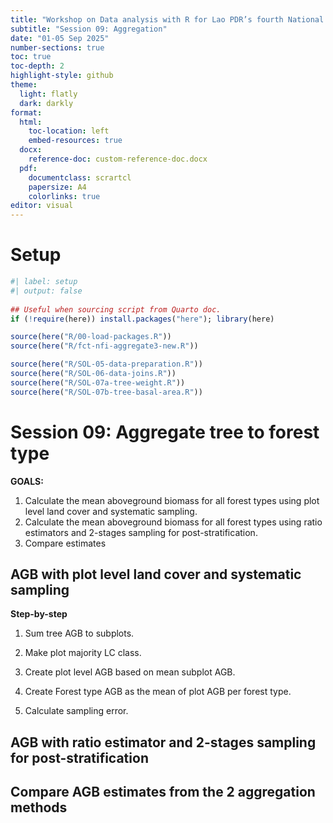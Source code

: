 ```yaml
---
title: "Workshop on Data analysis with R for Lao PDR’s fourth National Forest Inventory cycle"
subtitle: "Session 09: Aggregation"
date: "01-05 Sep 2025"
number-sections: true
toc: true
toc-depth: 2
highlight-style: github
theme: 
  light: flatly
  dark: darkly
format: 
  html: 
    toc-location: left
    embed-resources: true
  docx:
    reference-doc: custom-reference-doc.docx
  pdf: 
    documentclass: scrartcl
    papersize: A4
    colorlinks: true
editor: visual
---
```


# Setup {.unnumbered}

```r
#| label: setup
#| output: false
 
## Useful when sourcing script from Quarto doc.
if (!require(here)) install.packages("here"); library(here)

source(here("R/00-load-packages.R"))
source(here("R/fct-nfi-aggregate3-new.R"))

source(here("R/SOL-05-data-preparation.R"))
source(here("R/SOL-06-data-joins.R"))
source(here("R/SOL-07a-tree-weight.R"))
source(here("R/SOL-07b-tree-basal-area.R"))
```

# Session 09: Aggregate tree to forest type

**GOALS:**

1.  Calculate the mean aboveground biomass for all forest types using plot level land cover and systematic sampling.
2.  Calculate the mean aboveground biomass for all forest types using ratio estimators and 2-stages sampling for post-stratification.
3.  Compare estimates

<!-- Section 9.1 -->

## AGB with plot level land cover and systematic sampling

**Step-by-step**

1.  Sum tree AGB to subplots.

2.  Make plot majority LC class.

3.  Create plot level AGB based on mean subplot AGB.

4.  Create Forest type AGB as the mean of plot AGB per forest type.

5.  Calculate sampling error.

<!-- Section 9.2 -->

## AGB with ratio estimator and 2-stages sampling for post-stratification

<!-- Section 9.3 -->

## Compare AGB estimates from the 2 aggregation methods
